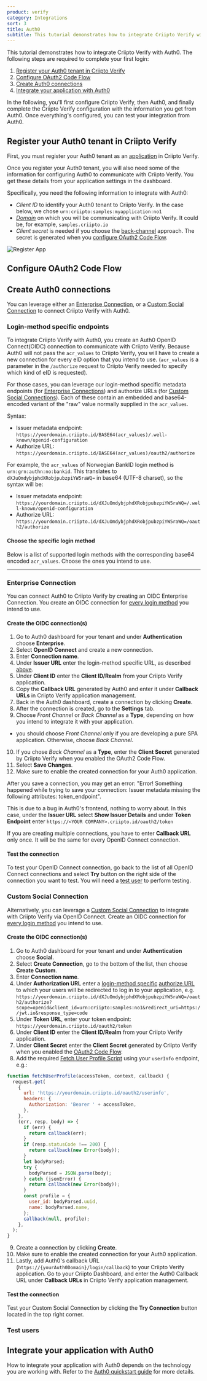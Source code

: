 ```yaml
---
product: verify
category: Integrations
sort: 3
title: Auth0
subtitle: This tutorial demonstrates how to integrate Criipto Verify with Auth0.
---
```


This tutorial demonstrates how to integrate Criipto Verify with Auth0. The following steps are required to complete your first login:

1. [Register your Auth0 tenant in Criipto Verify](#register-your-auth0-tenant-in-criipto-verify)
2. [Configure OAuth2 Code Flow](#configure-the-oauth2-code-flow)
3. [Create Auth0 connections](#create-auth0-connections)
4. [Integrate your application with Auth0](#integrate-your-application-with-auth0)

In the following, you'll first configure Criipto Verify, then Auth0, and finally complete the Criipto Verify configuration with the information you get from Auth0. Once everything's configured, you can test your integration from Auth0.

## Register your Auth0 tenant in Criipto Verify

First, you must register your Auth0 tenant as an [application](/verify/getting-started/basics/#applications) in Criipto Verify.

Once you register your Auth0 tenant, you will also need some of the information for configuring Auth0 to communicate with Criipto Verify. You get these details from your application settings in the dashboard.

Specifically, you need the following information to integrate with Auth0:

- _Client ID_ to identify your Auth0 tenant to Criipto Verify. In the case below, we chose `urn:criipto:samples:myapplication:no1`
- _[Domain](/verify/getting-started/basics/#domains)_ on which you will be communicating with Criipto Verify. It could be, for example, `samples.criipto.io`
- _Client secret_ is needed if you choose the [back-channel](/verify/getting-started/oidc-intro/#authenticate-with-back-channel-authorization-code-flow) approach.
  The secret is generated when you [configure OAuth2 Code Flow](/verify/integrations/auth0/#configure-oauth2-code-flow).

![Register App](./images/register-app.png)

## Configure OAuth2 Code Flow


<CodeFlowSnippet />

## Create Auth0 connections

You can leverage either an [Enterprise Connection](#enterprise-connection), or a [Custom Social Connection](#custom-social-connection) to connect Criipto Verify with Auth0.

### Login-method specific endpoints

To integrate Criipto Verify with Auth0, you create an Auth0 OpenID Connect(OIDC) connection to communicate with Criipto Verify. Because Auth0 will not pass the `acr_values` to Criipto Verify, you will have to create a new connection for every eID option that you intend to use. (`acr_values` is a parameter in the `/authorize` request to Criipto Verify needed to specify which kind of eID is requested).

For those cases, you can leverage our login-method specific metadata endpoints (for [Enterprise Connections](#enterprise-connection)) and authorize URLs (for [Custom Social Connections](#custom-social-connection)). Each of these contain an embedded and base64-encoded variant of the "raw" value normally supplied in the `acr_values`.

Syntax:

- Issuer metadata endpoint: `https://yourdomain.criipto.id/BASE64(acr_values)/.well-known/openid-configuration`
- Authorize URL: `https://yourdomain.criipto.id/BASE64(acr_values)/oauth2/authorize`

For example, the `acr_values` of Norwegian BankID login method is `urn:grn:authn:no:bankid`. This translates to `dXJuOmdybjphdXRobjpubzpiYW5raWQ=` in base64 (UTF-8 charset), so the syntax will be:

- Issuer metadata endpoint: `https://yourdomain.criipto.id/dXJuOmdybjphdXRobjpubzpiYW5raWQ=/.well-known/openid-configuration`
- Authorize URL: `https://yourdomain.criipto.id/dXJuOmdybjphdXRobjpubzpiYW5raWQ=/oauth2/authorize`

#### Choose the specific login method

Below is a list of supported login methods with the corresponding base64 encoded `acr_values`. Choose the ones you intend to use.


<LoginMethodsSnippet />

<hr />

### Enterprise Connection

You can connect Auth0 to Criipto Verify by creating an OIDC Enterprise Connection. You create an OIDC connection for [every login method](#login-method-specific-endpoints) you intend to use.

#### Create the OIDC connection(s)

1. Go to Auth0 dashboard for your tenant and under **Authentication** choose **Enterprise**.
2. Select **OpenID Connect** and create a new connection.
3. Enter **Connection name**.
4. Under **Issuer URL** enter the login-method specific URL, as described [above](#login-method-specific-endpoints).
5. Under **Client ID** enter the **Client ID/Realm** from your Criipto Verify application.
6. Copy the **Callback URL** generated by Auth0 and enter it under **Callback URLs** in Criipto Verify application management.
7. Back in the Auth0 dashboard, create a connection by clicking **Create**.
8. After the connection is created, go to the **Settings** tab.
9. Choose _Front Channel_ or _Back Channel_ as a **Type**, depending on how you intend to integrate it with your application.

- you should choose _Front Channel_ only if you are developing a pure SPA application. Otherwise, choose _Back Channel_.

10. If you chose _Back Channel_ as a **Type**, enter the **Client Secret** generated by Criipto Verify when you enabled the OAuth2 Code Flow.
11. Select **Save Changes**.
12. Make sure to enable the created connection for your Auth0 application.

<Highlight icon="file-lines">

After you save a connection, you may get an error: "Error! Something happened while trying to save your connection: Issuer metadata missing the following attributes: token_endpoint".

This is due to a bug in Auth0's frontend, nothing to worry about. In this case, under the **Issuer URL** select **Show Issuer Details** and under **Token Endpoint** enter `https://<YOUR COMPANY>.criipto.id/oauth2/token`

</Highlight>

<Highlight icon="file-lines">

If you are creating multiple connections, you have to enter **Callback URL** only once. It will be the same for every OpenID Connect connection.

</Highlight>

#### Test the connection

To test your OpenID Connect connection, go back to the list of all OpenID Connect connections and select **Try** button on the right side of the connection you want to test. You will need a [test user](#test-users) to perform testing.

### Custom Social Connection

Alternatively, you can leverage a <a href="https://auth0.com/docs/authenticate/identity-providers/social-identity-providers/oauth2" target="_blank">Custom Social Connection</a> to integrate with Criipto Verify via OpenID Connect. Create an OIDC connection for [every login method](#login-method-specific-endpoints) you intend to use.

#### Create the OIDC connection(s)

1. Go to Auth0 dashboard for your tenant and under **Authentication** choose **Social**.
2. Select **Create Connection**, go to the bottom of the list, then choose **Create Custom**.
3. Enter **Connection name**.
4. Under **Authorization URL** enter a [login-method specific](#login-method-specific-endpoints) [authorize URL](https://docs.criipto.com/verify/guides/authorize-url-builder/) to which your users will be redirected to log in to your application, e.g. `https://yourdomain.criipto.id/dXJuOmdybjphdXRobjpubzpiYW5raWQ=/oauth2/authorize?scope=openid&client_id=urn:criipto:samples:no1&redirect_uri=https://jwt.io&response_type=code`
5. Under **Token URL**, enter your token endpoint: `https://yourdomain.criipto.id/oauth2/token`
6. Under **Client ID** enter the **Client ID/Realm** from your Criipto Verify application.
7. Under **Client Secret** enter the **Client Secret** generated by Criipto Verify when you enabled the [OAuth2 Code Flow](##configure–the-oauth2-code-flow).
8. Add the required <a href="https://auth0.com/docs/authenticate/identity-providers/social-identity-providers/oauth2#fetch-user-profile-script" target="_blank">Fetch User Profile Script</a> using your `userInfo` endpoint, e.g.:

```javascript
function fetchUserProfile(accessToken, context, callback) {
  request.get(
    {
      url: 'https://yourdomain.criipto.id/oauth2/userinfo',
      headers: {
        Authorization: 'Bearer ' + accessToken,
      },
    },
    (err, resp, body) => {
      if (err) {
        return callback(err);
      }
      if (resp.statusCode !== 200) {
        return callback(new Error(body));
      }
      let bodyParsed;
      try {
        bodyParsed = JSON.parse(body);
      } catch (jsonError) {
        return callback(new Error(body));
      }
      const profile = {
        user_id: bodyParsed.uuid,
        name: bodyParsed.name,
      };
      callback(null, profile);
    },
  );
}
```

9. Create a connection by clicking **Create**.
10. Make sure to enable the created connection for your Auth0 application.
11. Lastly, add Auth0's callback URL (`https://{yourAuth0Domain}/login/callback`) to your Criipto Verify application. Go to your Criipto Dashboard, and enter the Auth0 Callback URL under **Callback URLs** in Criipto Verify application management.

#### Test the connection

Test your Custom Social Connection by clicking the **Try Connection** button located in the top right corner.

### Test users


<TestUsersSnippet />

## Integrate your application with Auth0

How to integrate your application with Auth0 depends on the technology you are working with. Refer to the [Auth0 quickstart guide](https://auth0.com/docs/quickstarts/) for more details.
